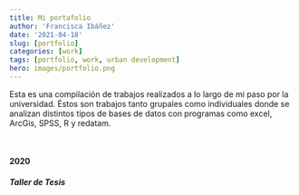 ```yaml
---
title: Mi portafolio
author: 'Francisca Ibáñez'
date: '2021-04-18'
slug: [portfolio]
categories: [work]
tags: [portfolio, work, urban development]
hero: images/portfolio.png
---
```




Esta es una compilación de trabajos realizados a lo largo de mi paso por la universidad. Éstos son trabajos tanto grupales como individuales donde se analizan distintos tipos de bases de datos con programas como excel, ArcGis, SPSS, R y redatam.


<br>

#### 2020
##### Taller de Tesis
